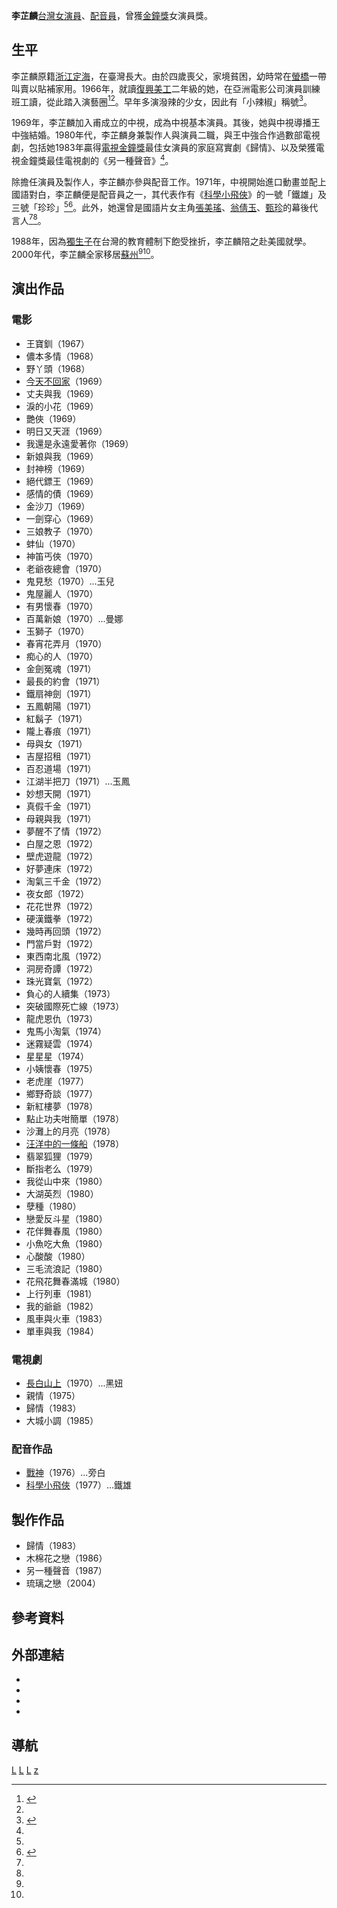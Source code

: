{{藝人
|姓名 = 李芷麟
|類型 = 女演員
|圖片 = 
|圖片尺寸 =
|圖片簡介 =
|羅馬拼音 = 
|英文名 = Julie Lee
|暱稱 = 小辣椒<ref name=udn830324>{{cite web|title=金鐘特別報導之四　六位男女主角入圍者都是硬底子演員 演技今年終於獲得肯定|url= |author=林意玲、黃星輝|work=[[聯合報|聯合報]]|date=1983-03-24|accessdate=2014-05-09}}</ref>
|國籍 = {{ROC}}
|籍貫 = 浙江
|出生日期 = {{birth_year_and _age|1949}}
|出生地點 = {{TWN}}
|逝世日期 =
|逝世地點 =
|職業 = [[演員|演員]]、[[配音員|配音員]]、[[製作人|製作人]]
|語言 = [[普通話|國語]]
|教育程度 = [[復興美工|復興美工]]
|配偶 = 王中強
|兒女 = 
|出道地點 = 臺灣
|出道作 = 
|出道日期 = 1966年
|代表作 =
|活躍年代 = 
|唱片公司 =
|經紀公司 =
|網站 = 
|獎項 = 
|IMDb = 2692720
|音樂專輯 =
|電影 =
}}

'''李芷麟'''{{BD|1949年||catIdx=L}}[[台灣|台灣]][[女演員|女演員]]、[[配音員|配音員]]，曾獲[[金鐘獎|金鐘獎]]女演員獎。

==生平==
李芷麟原籍[[浙江|浙江]][[定海|定海]]，在臺灣長大。由於四歲喪父，家境貧困，幼時常在[[螢橋|螢橋]]一帶叫賣以貼補家用。1966年，就讀[[復興美工|復興美工]]二年級的她，在亞洲電影公司演員訓練班工讀，從此踏入演藝圈<ref name=panorama2007>{{cite web|title=螢幕「小辣椒」 ──李芷麟|url=http://www.taiwan-panorama.com/tw/show_issue.php?id=200759605113c.txt&table=0&h1=%E8%97%9D%E8%A1%93%E6%96%87%E5%8C%96&h2=%E8%80%81%E6%AD%8C%E5%B0%88%E6%AC%84|author=張夢瑞|work=[[光華雜誌|光華雜誌]]|accessdate=2014-05-09|date=2007-05|archivedate=2016-03-11|archiveurl=https://web.archive.org/web/20160311014524/http://taiwan-panorama.com/tw/show_issue.php?h1=%e8%97%9d%e8%a1%93%e6%96%87%e5%8c%96&h2=%e8%80%81%e6%ad%8c%e5%b0%88%e6%ac%84&id=200759605113c.txt&table=0|dead-url=no}}</ref><ref name=jj680523/>。早年多演潑辣的少女，因此有「小辣椒」稱號<ref name=ms850428>{{cite news|title=「老演員」可不是「老女人」！ 陳沙利、李芷麟、劉明、馬之秦、胡錦分別從台視「嫁」到中視，五人相聚，發現她們的「影齡」已超過百歲！|url= |author=卜人美|work=[[民生報|民生報]]|accessdate=2014-05-09|date=1985-04-28}}</ref>。

1969年，李芷麟加入甫成立的中視，成為中視基本演員。其後，她與中視導播王中強結婚。1980年代，李芷麟身兼製作人與演員二職，與王中強合作過數部電視劇，包括她1983年贏得[[電視金鐘獎|電視金鐘獎]]最佳女演員的家庭寫實劇《歸情》、以及榮獲電視金鐘獎最佳電視劇的《另一種聲音》<ref name=panorama2007/>。

除擔任演員及製作人，李芷麟亦參與配音工作。1971年，中視開始進口動畫並配上國語對白，李芷麟便是配音員之一，其代表作有《[[科學小飛俠|科學小飛俠]]》的一號「鐵雄」及三號「珍珍」<ref name=panorama2007/><ref name="udn-2015-1203539">{{cite news|url=http://udn.com/news/story/8527/1203539|title=身兼「科學小飛俠」配音員 影后李芷麟返台挺金鐘|date=2015-09-22|publisher=[[聯合報|聯合報]]|author=楊起鳳|location=臺北|accessdate=2016-08-30|archive-date=2019-12-06|archive-url=https://web.archive.org/web/20191206232200/https://udn.com/news/story/8527/1203539|dead-url=no}}</ref>。此外，她還曾是國語片女主角[[張美瑤|張美瑤]]、[[翁倩玉|翁倩玉]]、[[甄珍|甄珍]]的幕後代言人<ref name=panorama2007/><ref name="udn-2015-1203539"/>。

1988年，因為[[獨生子|獨生子]]在台灣的教育體制下飽受挫折，李芷麟陪之赴美國就學。2000年代，李芷麟全家移居[[蘇州|蘇州]]<ref name=panorama2007/><ref name="udn-2015-1203539"/>。

==演出作品==
===電影===
*王寶釧（1967）
*儂本多情（1968）
*野丫頭（1968）
*[[今天不回家_(1969年電影)|今天不回家]]（1969）
*丈夫與我（1969）
*淚的小花（1969）
*艷俠（1969）
*明日又天涯（1969）
*我還是永遠愛著你（1969）
*新娘與我（1969）
*封神榜（1969）
*絕代鏢王（1969）
*感情的債（1969）
*金沙刀（1969）
*一劍穿心（1969）
*三娘教子（1970）
*蚌仙（1970）
*神笛丐俠（1970）
*老爺夜總會（1970）
*鬼見愁（1970）...玉兒
*鬼屋麗人（1970）
*有男懷春（1970）
*百萬新娘（1970）...曼娜
*玉獅子（1970）
*春宵花弄月（1970）
*痴心的人（1970）
*金劍冤魂（1971）
*最長的約會（1971）
*鐵扇神劍（1971）
*五鳳朝陽（1971）
*紅鬍子（1971）
*隴上春痕（1971）
*母與女（1971）
*吉屋招租（1971）
*百忍道場（1971）
*江湖半把刀（1971）...玉鳳
*妙想天開（1971）
*真假千金（1971）
*母親與我（1971）
*夢醒不了情（1972）
*白屋之恩（1972）
*壁虎遊龍（1972）
*好夢連床（1972）
*淘氣三千金（1972）
*夜女郎（1972）
*花花世界（1972）
*硬漢鐵拳（1972）
*幾時再回頭（1972）
*門當戶對（1972）
*東西南北風（1972）
*洞房奇譚（1972）
*珠光寶氣（1972）
*負心的人續集（1973）
*突破國際死亡線（1973）
*龍虎恩仇（1973）
*鬼馬小淘氣（1974）
*迷霧疑雲（1974）
*星星星（1974）
*小姨懷春（1975）
*老虎崖（1977）
*鄉野奇談（1977）
*新紅樓夢（1978）
*點止功夫咁簡單（1978）
*沙灘上的月亮（1978）
*[[汪洋中的一條船_(電影)|汪洋中的一條船]]（1978）
*翡翠狐狸（1979）
*斷指老么（1979）
*我從山中來（1980）
*大湖英烈（1980）
*孽種（1980）
*戀愛反斗星（1980）
*花伴舞春風（1980）
*小魚吃大魚（1980）
*心酸酸（1980）
*三毛流浪記（1980）
*花飛花舞春滿城（1980）
*上行列車（1981）
*我的爺爺（1982）
*風車與火車（1983）
*單車與我（1984）

===電視劇===
*[[長白山上|長白山上]]（1970）...黑妞
*親情（1975）
*歸情（1983）
*大城小調（1985）

===配音作品===
*[[戰神_(電影)|戰神]]（1976）...旁白
*[[科學小飛俠|科學小飛俠]]（1977）...鐵雄

==製作作品==
*歸情（1983）
*木棉花之戀（1986）
*另一種聲音（1987）
*琉璃之戀（2004）

==參考資料==
<references/>

==外部連結==
*{{imdb name|2692720}}{{en}}
*{{Hkmdb name|4894}}
*{{Mtime people|11519697}}
*{{douban people}}

==導航==
{{金鐘獎戲劇節目女主角}}

{{DEFAULTSORT:Li李}}
[[Category:台灣電影女演員|L]]
[[Category:台灣電視女演員|L]]
[[Category:台灣女性配音員|L]]
[[Category:李姓|z]]